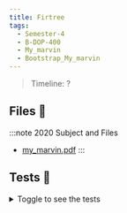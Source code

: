 ```yaml
---
title: Firtree
tags:
  - Semester-4
  - B-DOP-400
  - My_marvin
  - Bootstrap_My_marvin
---
```

> Timeline: ?


## Files 📂

:::note 2020 Subject and Files
- [my_marvin.pdf](https://github.com/Studio-17/Epitech-Subjects/raw/main/Semester-4/B-DOP-400/My_marvin/Bootstrap_My_marvin/my_marvin.pdf)
:::

## Tests 🤖
<details>
  <summary>Toggle to see the tests</summary>
  <div>
Yo
  </div>
</details>
